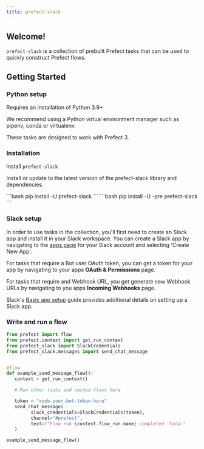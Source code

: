 ```yaml
---
title: prefect-slack
---
```


## Welcome!

`prefect-slack` is a collection of prebuilt Prefect tasks that can be used to quickly construct Prefect flows.

## Getting Started

### Python setup

Requires an installation of Python 3.9+

We recommend using a Python virtual environment manager such as pipenv, conda or virtualenv.

These tasks are designed to work with Prefect 3. 

### Installation

Install `prefect-slack`


Install or update to the latest version of the prefect-slack library and dependencies.

<Tabs>
    <Tab title="Prefect 2">
    ```bash
    pip install -U prefect-slack
    ```
    </Tab>
    <Tab title="Prefect 3">
    ```bash
    pip install -U -pre prefect-slack
    ```
    </Tab>
</Tabs>

### Slack setup

In order to use tasks in the collection, you'll first need to create an Slack app and install it in your Slack workspace. You can create a Slack app by navigating to the [apps page](https://api.slack.com/apps) for your Slack account and selecting 'Create New App'.

For tasks that require a Bot user OAuth token, you can get a token for your app by navigating to your apps __OAuth & Permissions__ page.

For tasks that require and Webhook URL, you get generate new Webhook URLs by navigating to you apps __Incoming Webhooks__ page.

Slack's [Basic app setup](https://api.slack.com/authentication/basics) guide provides additional details on setting up a Slack app.

### Write and run a flow

```python
from prefect import flow
from prefect.context import get_run_context
from prefect_slack import SlackCredentials
from prefect_slack.messages import send_chat_message


@flow
def example_send_message_flow():
   context = get_run_context()

   # Run other tasks and nested flows here

   token = "xoxb-your-bot-token-here"
   send_chat_message(
         slack_credentials=SlackCredentials(token),
         channel="#prefect",
         text=f"Flow run {context.flow_run.name} completed :tada:"
   )

example_send_message_flow()
```

